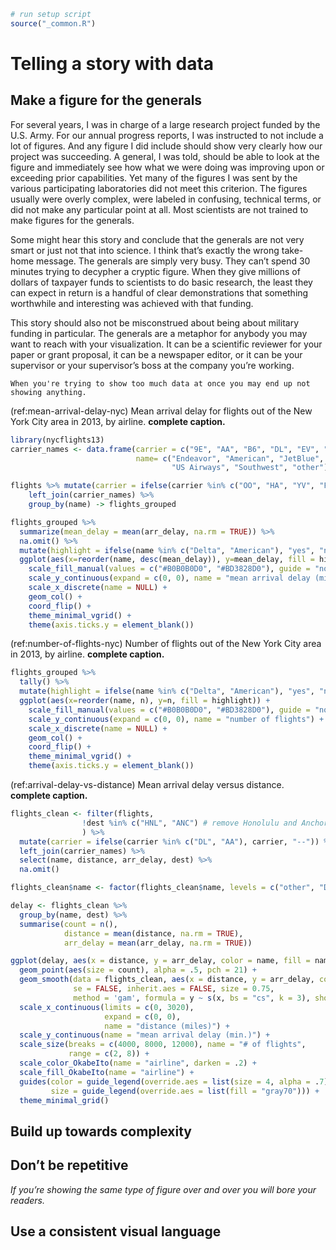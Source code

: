 ```r
# run setup script
source("_common.R")
```

# Telling a story with data {#telling-a-story}

## Make a figure for the generals

For several years, I was in charge of a large research project funded by the U.S. Army. For our annual progress reports, I was instructed to not include a lot of figures. And any figure I did include should show very clearly how our project was succeeding. A general, I was told, should be able to look at the figure and immediately see how what we were doing was improving upon or exceeding prior capabilities. Yet many of the figures I was sent by the various participating laboratories did not meet this criterion. The figures usually were overly complex, were labeled in confusing, technical terms, or did not make any particular point at all. Most scientists are not trained to make figures for the generals.

Some might hear this story and conclude that the generals are not very smart or just not that into science. I think that's exactly the wrong take-home message. The generals are simply very busy. They can't spend 30 minutes trying to decypher a cryptic figure. When they give millions of dollars of taxpayer funds to scientists to do basic research, the least they can expect in return is a handful of clear demonstrations that something worthwhile and interesting was achieved with that funding.

This story should also not be misconstrued about being about military funding in particular. The generals are a metaphor for anybody you may want to reach with your visualization. It can be a scientific reviewer for your paper or grant proposal, it can be a newspaper editor, or it can be your supervisor or your supervisor's boss at the company you're working.

```block
When you're trying to show too much data at once you may end up not showing anything.
```


(ref:mean-arrival-delay-nyc) Mean arrival delay for flights out of the New York City area in 2013, by airline. **complete caption.**

```r
library(nycflights13)
carrier_names <- data.frame(carrier = c("9E", "AA", "B6", "DL", "EV", "MQ", "UA", "US", "WN", "--"),
                            name= c("Endeavor", "American", "JetBlue", "Delta", "ExpressJet", "Envoy", "United",
                                    "US Airways", "Southwest", "other"))

flights %>% mutate(carrier = ifelse(carrier %in% c("OO", "HA", "YV", "F9", "AS", "FL", "VX"), "--", carrier)) %>%
    left_join(carrier_names) %>%
    group_by(name) -> flights_grouped

flights_grouped %>%
  summarize(mean_delay = mean(arr_delay, na.rm = TRUE)) %>%
  na.omit() %>%
  mutate(highlight = ifelse(name %in% c("Delta", "American"), "yes", "no")) %>%
  ggplot(aes(x=reorder(name, desc(mean_delay)), y=mean_delay, fill = highlight)) + 
    scale_fill_manual(values = c("#B0B0B0D0", "#BD3828D0"), guide = "none") +
    scale_y_continuous(expand = c(0, 0), name = "mean arrival delay (min.)") +
    scale_x_discrete(name = NULL) +
    geom_col() + 
    coord_flip() +
    theme_minimal_vgrid() +
    theme(axis.ticks.y = element_blank())
```


(ref:number-of-flights-nyc) Number of flights out of the New York City area in 2013, by airline. **complete caption.**

```r
flights_grouped %>%
  tally() %>%
  mutate(highlight = ifelse(name %in% c("Delta", "American"), "yes", "no")) %>%
  ggplot(aes(x=reorder(name, n), y=n, fill = highlight)) + 
    scale_fill_manual(values = c("#B0B0B0D0", "#BD3828D0"), guide = "none") +
    scale_y_continuous(expand = c(0, 0), name = "number of flights") +
    scale_x_discrete(name = NULL) +
    geom_col() + 
    coord_flip() +
    theme_minimal_vgrid() +
    theme(axis.ticks.y = element_blank())
```



(ref:arrival-delay-vs-distance) Mean arrival delay versus distance. **complete caption.**

```r
flights_clean <- filter(flights,
                !dest %in% c("HNL", "ANC") # remove Honolulu and Anchorage because they're so far
                ) %>%
  mutate(carrier = ifelse(carrier %in% c("DL", "AA"), carrier, "--")) %>%
  left_join(carrier_names) %>%
  select(name, distance, arr_delay, dest) %>%
  na.omit()

flights_clean$name <- factor(flights_clean$name, levels = c("other", "Delta", "American"))

delay <- flights_clean %>%
  group_by(name, dest) %>%
  summarise(count = n(),
            distance = mean(distance, na.rm = TRUE),
            arr_delay = mean(arr_delay, na.rm = TRUE))

ggplot(delay, aes(x = distance, y = arr_delay, color = name, fill = name)) +
  geom_point(aes(size = count), alpha = .5, pch = 21) +
  geom_smooth(data = flights_clean, aes(x = distance, y = arr_delay, color = name),
              se = FALSE, inherit.aes = FALSE, size = 0.75,
              method = 'gam', formula = y ~ s(x, bs = "cs", k = 3), show.legend = FALSE) +
  scale_x_continuous(limits = c(0, 3020),
                     expand = c(0, 0),
                     name = "distance (miles)") +
  scale_y_continuous(name = "mean arrival delay (min.)") +
  scale_size(breaks = c(4000, 8000, 12000), name = "# of flights",
             range = c(2, 8)) +
  scale_color_OkabeIto(name = "airline", darken = .2) +
  scale_fill_OkabeIto(name = "airline") +
  guides(color = guide_legend(override.aes = list(size = 4, alpha = .7)),
         size = guide_legend(override.aes = list(fill = "gray70"))) +
  theme_minimal_grid()
```

## Build up towards complexity


## Don't be repetitive

*If you're showing the same type of figure over and over you will bore your readers.*

## Use a consistent visual language

